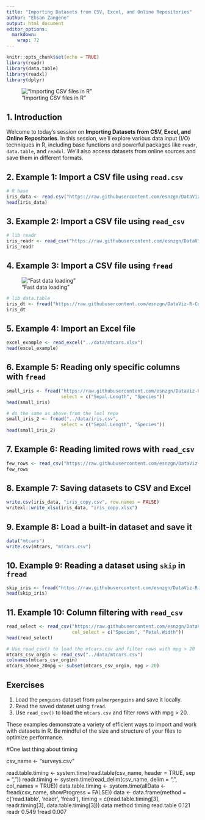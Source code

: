 ```yaml
---
title: "Importing Datasets from CSV, Excel, and Online Repositories"
author: "Ehsan Zangene"
output: html_document
editor_options: 
  markdown: 
    wrap: 72
---
```


```r
knitr::opts_chunk$set(echo = TRUE)
library(readr)
library(data.table)
library(readxl)
library(dplyr)
```

!["Importing CSV files in R"](../images/import_files.png)

## 1. Introduction

Welcome to today’s session on **Importing Datasets from CSV, Excel, and
Online Repositories**. In this session, we’ll explore various data input
(I/O) techniques in R, including base functions and powerful packages
like `readr`, `data.table`, and `readxl`. We'll also access datasets
from online sources and save them in different formats.

## 2. Example 1: Import a CSV file using `read.csv`

```r
# R base
iris_data <- read.csv("https://raw.githubusercontent.com/esnzgn/DataViz-R-Course/main/data/iris.csv")
head(iris_data)
```

## 3. Example 2: Import a CSV file using `read_csv`

```r
# lib readr
iris_readr <- read_csv("https://raw.githubusercontent.com/esnzgn/DataViz-R-Course/main/data/iris.csv")
iris_readr
```

## 4. Example 3: Import a CSV file using `fread`

!["Fast data loading"](../images/fread.webp)

```r
# lib data.table
iris_dt <- fread("https://raw.githubusercontent.com/esnzgn/DataViz-R-Course/main/data/iris.csv")
iris_dt
```

## 5. Example 4: Import an Excel file

```r
excel_example <- read_excel("../data/mtcars.xlsx")
head(excel_example)
```

## 6. Example 5: Reading only specific columns with `fread`

```r
small_iris <- fread("https://raw.githubusercontent.com/esnzgn/DataViz-R-Course/main/data/iris.csv",
                    select = c("Sepal.Length", "Species"))
head(small_iris)

# do the same as above from the locl repo
small_iris_2 <- fread("../data/iris.csv",
                    select = c("Sepal.Length", "Species"))
head(small_iris_2)
```

## 7. Example 6: Reading limited rows with `read_csv`

```r
few_rows <- read_csv("https://raw.githubusercontent.com/esnzgn/DataViz-R-Course/main/data/iris.csv", n_max = 5)
few_rows
```

## 8. Example 7: Saving datasets to CSV and Excel

```r
write.csv(iris_data, "iris_copy.csv", row.names = FALSE)
writexl::write_xlsx(iris_data, "iris_copy.xlsx")
```

## 9. Example 8: Load a built-in dataset and save it

```r
data("mtcars")
write.csv(mtcars, "mtcars.csv")
```

## 10. Example 9: Reading a dataset using `skip` in `fread`

```r
skip_iris <- fread("https://raw.githubusercontent.com/esnzgn/DataViz-R-Course/main/data/iris.csv", skip = 5)
head(skip_iris)
```

## 11. Example 10: Column filtering with `read_csv`

```r
read_select <- read_csv("https://raw.githubusercontent.com/esnzgn/DataViz-R-Course/main/data/iris.csv",
                        col_select = c("Species", "Petal.Width"))
head(read_select)

# Use read_csv() to load the mtcars.csv and filter rows with mpg > 20
mtcars_csv_orgin <- read_csv("../data/mtcars.csv")
colnames(mtcars_csv_orgin)
mtcars_above_20mpg <- subset(mtcars_csv_orgin, mpg > 20)
```

## Exercises

1.  Load the `penguins` dataset from `palmerpenguins` and save it
    locally.
2.  Read the saved dataset using `fread`.
3.  Use `read_csv()` to load the `mtcars.csv` and filter rows with mpg
    \> 20.

These examples demonstrate a variety of efficient ways to import and
work with datasets in R. Be mindful of the size and structure of your
files to optimize performance.

#One last thing about timing

csv_name \<- "surveys.csv"

read.table.timing \<- system.time(read.table(csv_name, header = TRUE,
sep = ",")) readr.timing \<- system.time(read_delim(csv_name, delim =
",", col_names = TRUE)) data.table.timing \<- system.time(allData \<-
fread(csv_name, showProgress = FALSE)) data \<- data.frame(method =
c('read.table', 'readr', 'fread'), timing = c(read.table.timing[3],
readr.timing[3], data.table.timing[3])) data method timing read.table
0.121 readr 0.549 fread 0.007

